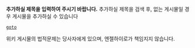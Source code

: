 '''추가하실 제목을 입력하여 주시기 바랍니다.'''
추가하실 제목을 검색 후, 
없는 게시물일 경우 게시물을 추가하실 수 있습니다

 [[goto]]

위키 게시물의 법적문제는 당사자에게 있으며, 엔젤하이로가 책임지지 않습니다.
